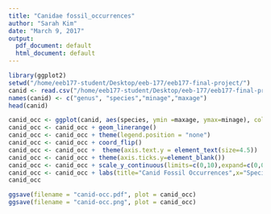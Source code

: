 ```yaml
---
title: "Canidae fossil_occurrences"
author: "Sarah Kim"
date: "March 9, 2017"
output:
  pdf_document: default
  html_document: default
---
```


```r
library(ggplot2)
setwd("/home/eeb177-student/Desktop/eeb-177/eeb177-final-project/")
canid <- read.csv("/home/eeb177-student/Desktop/eeb-177/eeb177-final-project/canidae-min-max.csv", header = F, as.is = T)
names(canid) <- c("genus", "species","minage","maxage")
head(canid)

canid_occ <- ggplot(canid, aes(species, ymin =maxage, ymax=minage), color = genus)
canid_occ <- canid_occ + geom_linerange()
canid_occ <- canid_occ + theme(legend.position = "none")
canid_occ <- canid_occ + coord_flip()
canid_occ <- canid_occ +  theme(axis.text.y = element_text(size=4.5))
canid_occ <- canid_occ + theme(axis.ticks.y=element_blank())
canid_occ <- canid_occ + scale_y_continuous(limits=c(0,10),expand=c(0,0),breaks=c(0,4,8,12))
canid_occ <- canid_occ + labs(title="Canid Fossil Occurrences",x="Species",y="Ma ago") + theme(plot.title = element_text(hjust=0.5, size=15, face="bold"), axis.title=element_text(size=20))
canid_occ
```
```r
ggsave(filename = "canid-occ.pdf", plot = canid_occ)
ggsave(filename = "canid-occ.png", plot = canid_occ)
```





